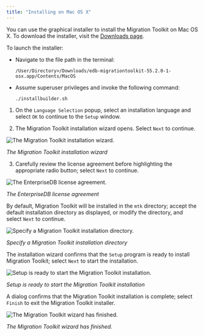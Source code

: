 ```yaml
---
title: "Installing on Mac OS X"
---
```




You can use the graphical installer to install the Migration Toolkit on Mac OS X. To download the installer, visit the [Downloads page](https://www.enterprisedb.com/software-downloads-postgres#migration-toolkit).

To launch the installer:

-   Navigate to the file path in the terminal:

     `/User/Directory>/Downloads/edb-migrationtoolkit-55.2.0-1-osx.app/Contents/MacOS`

-   Assume superuser privileges and invoke the following command:

    ```context
    ./installbuilder.sh
    ```

1.  On the `Language Selection` popup, select an installation language and select `OK` to continue to the `Setup` window.

2.  The Migration Toolkit installation wizard opens. Select `Next` to continue.

![The Migration Toolkit installation wizard.](../images/installing_mtk_mac_setup.png)

*The Migration Toolkit installation wizard*

3.  Carefully review the license agreement before highlighting the appropriate radio button; select `Next` to continue.

![The EnterpriseDB license agreement.](../images/installing_mtk_mac_license.png)

*The EnterpriseDB license agreement*

By default, Migration Toolkit will be installed in the `mtk` directory; accept the default installation directory as displayed, or modify the directory, and select `Next` to continue.

![Specify a Migration Toolkit installation directory.](../images/installing_mtk_mac_inst_dir.png)

*Specify a Migration Toolkit installation directory*

The installation wizard confirms that the `Setup` program is ready to install Migration Toolkit; select `Next` to start the installation.

![Setup is ready to start the Migration Toolkit installation.](../images/installing_mtk_mac_start_inst.png)

*Setup is ready to start the Migration Toolkit installation*

A dialog confirms that the Migration Toolkit installation is complete; select `Finish` to exit the Migration Toolkit installer.

![The Migration Toolkit wizard has finished.](../images/installing_mtk_mac_inst_complete.png)

*The Migration Toolkit wizard has finished.*

